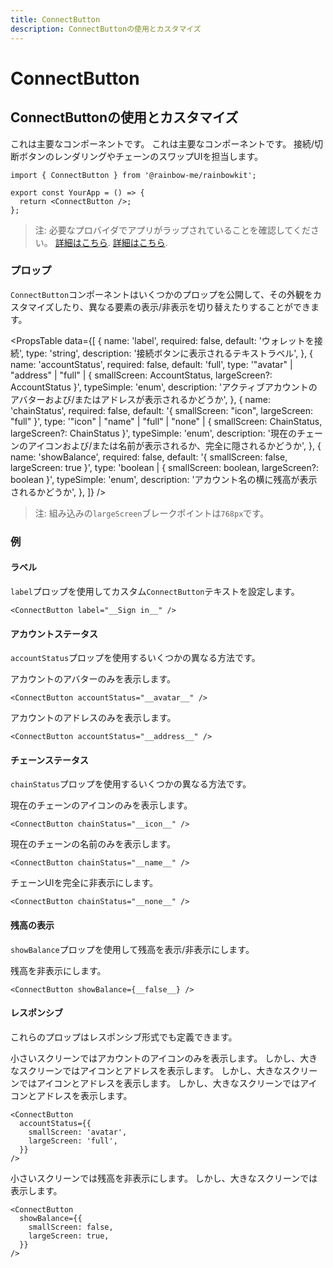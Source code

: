 ```yaml
---
title: ConnectButton
description: ConnectButtonの使用とカスタマイズ
---
```


# ConnectButton

## ConnectButtonの使用とカスタマイズ

これは主要なコンポーネントです。 これは主要なコンポーネントです。 接続/切断ボタンのレンダリングやチェーンのスワップUIを担当します。

```tsx
import { ConnectButton } from '@rainbow-me/rainbowkit';

export const YourApp = () => {
  return <ConnectButton />;
};
```

> 注: 必要なプロバイダでアプリがラップされていることを確認してください。 [詳細はこちら](/docs/installation#wrap-providers). [詳細はこちら](/docs/installation#wrap-providers).

### プロップ

`ConnectButton`コンポーネントはいくつかのプロップを公開して、その外観をカスタマイズしたり、異なる要素の表示/非表示を切り替えたりすることができます。

<PropsTable
  data={[
    {
      name: 'label',
      required: false,
      default: 'ウォレットを接続',
      type: 'string',
      description: '接続ボタンに表示されるテキストラベル',
    },
    {
      name: 'accountStatus',
      required: false,
      default: 'full',
      type: '"avatar" | "address" | "full" | { smallScreen: AccountStatus, largeScreen?: AccountStatus }',
      typeSimple: 'enum',
      description:
        'アクティブアカウントのアバターおよび/またはアドレスが表示されるかどうか',
    },
    {
      name: 'chainStatus',
      required: false,
      default: '{ smallScreen: "icon", largeScreen: "full" }',
      type: '"icon" | "name" | "full" | "none" | { smallScreen: ChainStatus, largeScreen?: ChainStatus }',
      typeSimple: 'enum',
      description:
        '現在のチェーンのアイコンおよび/または名前が表示されるか、完全に隠されるかどうか',
    },
    {
      name: 'showBalance',
      required: false,
      default: '{ smallScreen: false, largeScreen: true }',
      type: 'boolean | { smallScreen: boolean, largeScreen?: boolean }',
      typeSimple: 'enum',
      description:
        'アカウント名の横に残高が表示されるかどうか',
    },
  ]}
/>

> 注: 組み込みの`largeScreen`ブレークポイントは`768px`です。

### 例

#### ラベル

`label`プロップを使用してカスタム`ConnectButton`テキストを設定します。

```tsx
<ConnectButton label="__Sign in__" />
```

#### アカウントステータス

`accountStatus`プロップを使用するいくつかの異なる方法です。

アカウントのアバターのみを表示します。

```tsx
<ConnectButton accountStatus="__avatar__" />
```

アカウントのアドレスのみを表示します。

```tsx
<ConnectButton accountStatus="__address__" />
```

#### チェーンステータス

`chainStatus`プロップを使用するいくつかの異なる方法です。

現在のチェーンのアイコンのみを表示します。

```tsx
<ConnectButton chainStatus="__icon__" />
```

現在のチェーンの名前のみを表示します。

```tsx
<ConnectButton chainStatus="__name__" />
```

チェーンUIを完全に非表示にします。

```tsx
<ConnectButton chainStatus="__none__" />
```

#### 残高の表示

`showBalance`プロップを使用して残高を表示/非表示にします。

残高を非表示にします。

```tsx
<ConnectButton showBalance={__false__} />
```

#### レスポンシブ

これらのプロップはレスポンシブ形式でも定義できます。

小さいスクリーンではアカウントのアイコンのみを表示します。 しかし、大きなスクリーンではアイコンとアドレスを表示します。 しかし、大きなスクリーンではアイコンとアドレスを表示します。 しかし、大きなスクリーンではアイコンとアドレスを表示します。

```tsx
<ConnectButton
  accountStatus={{
    smallScreen: 'avatar',
    largeScreen: 'full',
  }}
/>
```

小さいスクリーンでは残高を非表示にします。 しかし、大きなスクリーンでは表示します。

```tsx
<ConnectButton
  showBalance={{
    smallScreen: false,
    largeScreen: true,
  }}
/>
```
